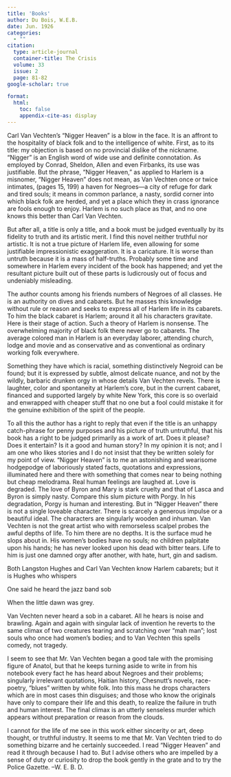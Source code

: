 ```yaml
---
title: 'Books'
author: Du Bois, W.E.B.
date: Jun. 1926
categories: 
  - ""
citation: 
  type: article-journal
  container-title: The Crisis
  volume: 33
  issue: 2
  page: 81-82
google-scholar: true

format:
  html:
    toc: false
    appendix-cite-as: display
---
```




Carl Van Vechten's "Nigger Heaven" is a blow in the face. It is an affront to the hospitality of black folk and to the intelligence of white. First, as to its title: my objection is based on no provincial dislike of the nickname. "Nigger" is an English word of wide use and definite connotation. As employed by Conrad, Sheldon, Allen and even Firbanks, its use was justifiable. But the phrase, "Nigger Heaven," as applied to Harlem is a misnomer, "Nigger Heaven" does not mean, as Van Vechten once or twice intimates, (pages 15, 199) a haven for Negroes---a city of refuge for dark and tired souls; it means in common parlance, a nasty, sordid corner into which black folk are herded, and yet a place which they in crass ignorance are fools enough to enjoy. Harlem is no such place as that, and no one knows this better than Carl Van Vechten. 

But after all, a title is only a title, and a book must be judged eventually by its fidelity to truth and its artistic merit. I find this novel neither truthful nor artistic. It is not a true picture of Harlem life, even allowing for some justifiable impressionistic exaggeration. It is a caricature. It is worse than untruth because it is a mass of half-truths. Probably some time and somewhere in Harlem every incident of the book has happened; and yet the resultant picture built out of these parts is ludicrously out of focus and undeniably misleading. 

The author counts among his friends numbers of Negroes of all classes. He is an authority on dives and cabarets. But he masses this knowledge without rule or reason and seeks to express all of Harlem life in its cabarets. To him the black cabaret is Harlem; around it all his characters gravitate. Here is their stage of action. Such a theory of Harlem is nonsense. The overwhelming majority of black folk there never go to cabarets. The average colored man in Harlem is an everyday laborer, attending church, lodge and movie and as conservative and as conventional as ordinary working folk everywhere. 

Something they have which is racial, something distinctively Negroid can be found; but it is expressed by subtle, almost delicate nuance, and not by the wildly, barbaric drunken orgy in whose details Van Vechten revels. There is laughter, color and spontaneity at Harlem's core, but in the current cabaret, financed and supported largely by white New York, this core is so overlaid and enwrapped with cheaper stuff that no one but a fool could mistake it for the genuine exhibition of the spirit of the people.

To all this the author has a right to reply that even if the title is an unhappy catch-phrase for penny purposes and his picture of truth untruthful, that his book has a right to be judged primarily as a work of art. Does it please? Does it entertain? Is it a good and human story? In my opinion it is not; and I am one who likes stories and I do not insist that they be written solely for my point of view. "Nigger Heaven" is to me an astonishing and wearisome hodgepodge of laboriously stated facts, quotations and expressions, illuminated here and there with something that comes near to being nothing but cheap melodrama. Real human feelings are laughed at. Love is degraded. The love of Byron and Mary is stark cruelty and that of Lasca and Byron is simply nasty. Compare this slum picture with Porgy. In his degradation, Porgy is human and interesting. But in "Nigger Heaven" there is not a single loveable character. There is scarcely a generous impulse or a beautiful ideal. The characters are singularly wooden and inhuman. Van Vechten is not the great artist who with remorseless scalpel probes the awful depths of life. To him there are no depths. It is the surface mud he slops about in. His women's bodies have no souls; no children palpitate upon his hands; he has never looked upon his dead with bitter tears. Life to him is just one damned orgy after another, with hate, hurt, gin and sadism. 

Both Langston Hughes and Carl Van Vechten know Harlem cabarets; but it is Hughes who whispers 

<div class="poem">
<p class="verse">One said he heard the jazz band sob</p>
<p class="verse">When the little dawn was grey.</p>
</div>

Van Vechten never heard a sob in a cabaret. All he hears is noise and brawling. Again and again with singular lack of invention he reverts to the same climax of two creatures tearing and scratching over "mah man"; lost souls who once had women's bodies; and to Van Vechten this spells comedy, not tragedy. 

I seem to see that Mr. Van Vechten began a good tale with the promising figure of Anatol, but that he keeps turning aside to write in from his notebook every fact he has heard about Negroes and their problems; singularly irrelevant quotations, Haitian history, Chesnutt's novels, race-poetry, "blues" written by white folk. Into this mass he drops characters which are in most cases thin disguises; and those who know the originals have only to compare their life and this death, to realize the failure in truth and human interest. The final climax is an utterly senseless murder which appears without preparation or reason from the clouds. 

I cannot for the life of me see in this work either sincerity or art, deep thought, or truthful industry. It seems to me that Mr. Van Vechten tried to do something bizarre and he certainly succeeded. I read "Nigger Heaven" and read it through because I had to. But I advise others who are impelled by a sense of duty or curiosity to drop the book gently in the grate and to try the Police Gazette. <span class="right">--W. E. B. D.</span>